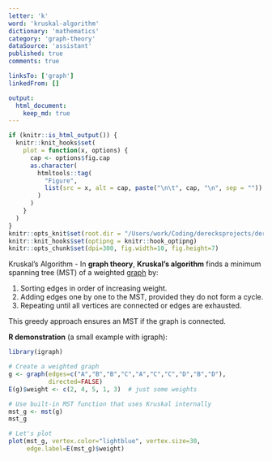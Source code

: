 ```yaml
---
letter: 'k'
word: 'kruskal-algorithm'
dictionary: 'mathematics'
category: 'graph-theory'
dataSource: 'assistant'
published: true
comments: true

linksTo: ['graph']
linkedFrom: []

output:
  html_document:
    keep_md: true
---
```


```r
if (knitr::is_html_output()) {
  knitr::knit_hooks$set(
    plot = function(x, options) {
      cap <- options$fig.cap
      as.character(
        htmltools::tag(
          "Figure",
          list(src = x, alt = cap, paste("\n\t", cap, "\n", sep = ""))
        )
      )
    }
  )
}
knitr::opts_knit$set(root.dir = "/Users/work/Coding/derecksprojects/derecksnotes.com-playground/derecksnotes.com/client/src/app/dictionaries/mathematics/definitions")
knitr::knit_hooks$set(optipng = knitr::hook_optipng)
knitr::opts_chunk$set(dpi=300, fig.width=10, fig.height=7)
```

<a id="kruskal-algorithm">Kruskal's Algorithm</a> - In **graph theory**, **Kruskal's algorithm** finds a minimum spanning tree (MST) of a weighted [graph](#graph) by:

1. Sorting edges in order of increasing weight.
2. Adding edges one by one to the MST, provided they do not form a cycle.
3. Repeating until all vertices are connected or edges are exhausted.

This greedy approach ensures an MST if the graph is connected. 

**R demonstration** (a small example with igraph):

```r
library(igraph)

# Create a weighted graph
g <- graph(edges=c("A","B","B","C","A","C","C","D","B","D"),
           directed=FALSE)
E(g)$weight <- c(2, 4, 5, 1, 3)  # just some weights

# Use built-in MST function that uses Kruskal internally
mst_g <- mst(g)
mst_g

# Let's plot
plot(mst_g, vertex.color="lightblue", vertex.size=30,
     edge.label=E(mst_g)$weight)
```
